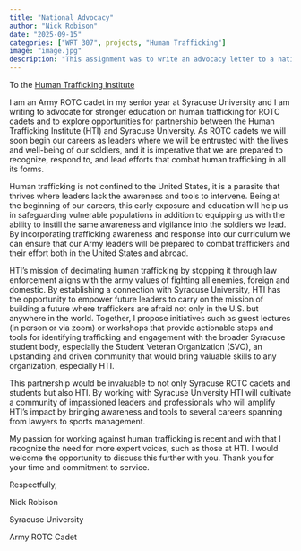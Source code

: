 ```yaml
---
title: "National Advocacy"
author: "Nick Robison"
date: "2025-09-15"
categories: ["WRT 307", projects, "Human Trafficking"]
image: "image.jpg"
description: "This assignment was to write an advocacy letter to a national orginization. I wrote to the Human Trafficking Institute about partnering with Syracuse University."
---
```


To the [Human Trafficking Institute](https://traffickinginstitute.org/)

I am an Army ROTC cadet in my senior year at Syracuse University and I am writing to advocate for stronger education on human trafficking for ROTC cadets and to explore opportunities for partnership between the Human Trafficking Institute (HTI) and Syracuse University. As ROTC cadets we will soon begin our careers as leaders where we will be entrusted with the lives and well-being of our soldiers, and it is imperative that we are prepared to recognize, respond to, and lead efforts that combat human trafficking in all its forms.

Human trafficking is not confined to the United States, it is a parasite that thrives where leaders lack the awareness and tools to intervene. Being at the beginning of our careers, this early exposure and education will help us in safeguarding vulnerable populations in addition to equipping us with the ability to instill the same awareness and vigilance into the soldiers we lead. By incorporating trafficking awareness and response into our curriculum we can ensure that our Army leaders will be prepared to combat traffickers and their effort both in the United States and abroad.

HTI’s mission of decimating human trafficking by stopping it through law enforcement aligns with the army values of fighting all enemies, foreign and domestic. By establishing a connection with Syracuse University, HTI has the opportunity to empower future leaders to carry on the mission of building a future where traffickers are afraid not only in the U.S. but anywhere in the world. Together, I propose initiatives such as guest lectures (in person or via zoom) or workshops that provide actionable steps and tools for identifying trafficking and engagement with the broader Syracuse student body, especially the Student Veteran Organization (SVO), an upstanding and driven community that would bring valuable skills to any organization, especially HTI.

This partnership would be invaluable to not only Syracuse ROTC cadets and students but also HTI. By working with Syracuse University HTI will cultivate a community of impassioned leaders and professionals who will amplify HTI’s impact by bringing awareness and tools to several careers spanning from lawyers to sports management.

My passion for working against human trafficking is recent and with that I recognize the need for more expert voices, such as those at HTI. I would welcome the opportunity to discuss this further with you. Thank you for your time and commitment to service.

Respectfully,

Nick Robison

Syracuse University

Army ROTC Cadet


